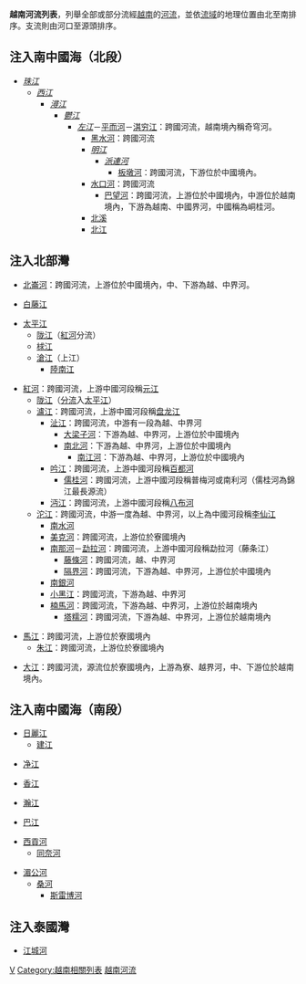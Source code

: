 '''越南河流列表'''，列舉全部或部分流經[[越南|越南]]的[[河流|河流]]，並依[[流域|流域]]的地理位置由北至南排序。支流則由河口至源頭排序。

==注入南中國海（北段）==
*''[[珠江|珠江]]''
**''[[西江|西江]]''
***''[[潯江|潯江]]''
****''[[鬱江|鬱江]]''
*****''[[左江|左江]]''－[[平而河|平而河]]－[[淇穷江|淇穷江]]：跨國河流，越南境內稱奇穹河。
******[[黑水河_(左江)|黑水河]]：跨國河流
******''[[明江|明江]]''
*******''[[派連河|派連河]]''
********[[板墩河|板墩河]]：跨國河流，下游位於中國境內。
******[[水口河_(左江)|水口河]]：跨國河流
*******[[巴望河|巴望河]]：跨國河流，上游位於中國境內，中游位於越南境內，下游為越南、中國界河，中國稱為峒桂河。
******[[北溪|北溪]]
******[[北江_(淇穷江)|北江]]

==注入北部灣==
*[[北崙河|北崙河]]：跨國河流，上游位於中國境內，中、下游為越、中界河。

*[[白藤江|白藤江]]

*[[太平江|太平江]]
**[[陇江|陇江]]（[[紅河|紅河]]分流）
**[[梂江|梂江]]
**[[滄江|滄江]]（上江）
***[[陸南江|陸南江]]

*[[紅河|紅河]]：跨國河流，上游中國河段稱[[元江_(红河)|元江]]
**[[陇江|陇江]]（[[分流|分流]]入[[太平江|太平江]]）
**[[瀘江_(紅河)|瀘江]]：跨國河流，上游中國河段稱[[盘龙江|盘龙江]]
***[[沚江|沚江]]：跨國河流，中游有一段為越、中界河
****[[大梁子河|大梁子河]]：下游為越、中界河，上游位於中國境內
****[[南北河|南北河]]：下游為越、中界河，上游位於中國境內
*****[[南江河|南江河]]：下游為越、中界河，上游位於中國境內
***[[吟江|吟江]]：跨國河流，上游中國河段稱[[百都河|百都河]]
****[[儒桂河|儒桂河]]：跨國河流，上游中國河段稱普梅河或南利河（儒桂河為錦江最長源流）
***[[沔江|沔江]]：跨國河流，上游中國河段稱[[八布河|八布河]]
**[[沱江_(紅河)|沱江]]：跨國河流，中游一度為越、中界河，以上為中國河段稱[[李仙江|李仙江]]
***[[南水河|南水河]]
***[[美克河|美克河]]：跨國河流，上游位於寮國境內
***[[南那河|南那河]]－[[勐拉河|勐拉河]]：跨國河流，上游中國河段稱勐拉河（藤条江）
****[[藤條河|藤條河]]：跨國河流，越、中界河
****[[隔界河|隔界河]]：跨國河流，下游為越、中界河，上游位於中國境內
***[[南銀河|南銀河]]
***[[小黑江_(紅河)|小黑江]]：跨國河流，下游為越、中界河
***[[楠馬河|楠馬河]]：跨國河流，下游為越、中界河，上游位於越南境內
****[[塔糯河|塔糯河]]：跨國河流，下游為越、中界河，上游位於越南境內

*[[馬江|馬江]]：跨國河流，上游位於寮國境內
**[[朱江_(越南)|朱江]]：跨國河流，上游位於寮國境內

*[[大江_(越南)|大江]]：跨國河流，源流位於寮國境內，上游為寮、越界河，中、下游位於越南境內。

==注入南中國海（南段）==
*[[日麗江|日麗江]]
**[[建江|建江]]

*[[净江|净江]]

*[[香江_(越南)|香江]]

*[[瀚江|瀚江]]

*[[巴江_(越南)|巴江]]

*[[西貢河|西貢河]]
**[[同奈河|同奈河]]

*[[湄公河|湄公河]]
**[[桑河_(越南)|桑河]]
***[[斯雷博河|斯雷博河]]

==注入泰國灣==
*[[江城河|江城河]]

{{亚洲题目|河流列表}}
[[Category:各國河流列表|V]]
[[Category:越南相關列表|Category:越南相關列表]]
[[Category:越南河流|]]